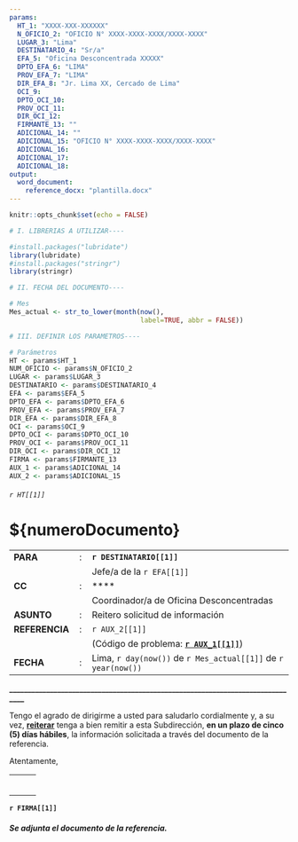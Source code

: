 ---
params:
  HT_1: "XXXX-XXX-XXXXXX"
  N_OFICIO_2: "OFICIO N° XXXX-XXXX-XXXX/XXXX-XXXX"
  LUGAR_3: "Lima"
  DESTINATARIO_4: "Sr/a"
  EFA_5: "Oficina Desconcentrada XXXXX"
  DPTO_EFA_6: "LIMA"
  PROV_EFA_7: "LIMA"
  DIR_EFA_8: "Jr. Lima XX, Cercado de Lima"
  OCI_9:
  DPTO_OCI_10: 
  PROV_OCI_11: 
  DIR_OCI_12: 
  FIRMANTE_13: ""
  ADICIONAL_14: ""
  ADICIONAL_15: "OFICIO N° XXXX-XXXX-XXXX/XXXX-XXXX"
  ADICIONAL_16:
  ADICIONAL_17:
  ADICIONAL_18:
output: 
  word_document:
    reference_docx: "plantilla.docx"
---

```{r setup, include=FALSE}

knitr::opts_chunk$set(echo = FALSE)

# I. LIBRERIAS A UTILIZAR----

#install.packages("lubridate")
library(lubridate)
#install.packages("stringr")
library(stringr)

# II. FECHA DEL DOCUMENTO----

# Mes
Mes_actual <- str_to_lower(month(now(), 
                                 label=TRUE, abbr = FALSE))

# III. DEFINIR LOS PARAMETROS----

# Parámetros
HT <- params$HT_1 
NUM_OFICIO <- params$N_OFICIO_2
LUGAR <- params$LUGAR_3
DESTINATARIO <- params$DESTINATARIO_4
EFA <- params$EFA_5 
DPTO_EFA <- params$DPTO_EFA_6
PROV_EFA <- params$PROV_EFA_7
DIR_EFA <- params$DIR_EFA_8
OCI <- params$OCI_9 
DPTO_OCI <- params$DPTO_OCI_10
PROV_OCI <- params$PROV_OCI_11
DIR_OCI <- params$DIR_OCI_12
FIRMA <- params$FIRMANTE_13
AUX_1 <- params$ADICIONAL_14
AUX_2 <- params$ADICIONAL_15


```

###### `r HT[[1]]`

# \${numeroDocumento}

|                |     |                                                                |
|----------------|:---:|----------------------------------------------------------------|
| **PARA**       |  :  | **`r DESTINATARIO[[1]]`**                                      |
|                |     | Jefe/a de la `r EFA[[1]]`                                      |
| **CC**         |  :  | ****                                   |
|                |     | Coordinador/a de Oficina Desconcentradas                       |
| **ASUNTO**     |  :  | Reitero solicitud de información                               |
| **REFERENCIA** |  :  | `r AUX_2[[1]]`                                                 |
|                |     | (Código de problema: [**`r AUX_1[[1]]`**]{.ul})                |
| **FECHA**      |  :  | Lima, `r day(now())` de `r Mes_actual[[1]]` de `r year(now())` |

**\_\_\_\_\_\_\_\_\_\_\_\_\_\_\_\_\_\_\_\_\_\_\_\_\_\_\_\_\_\_\_\_\_\_\_\_\_\_\_\_\_\_\_\_\_\_\_\_\_\_\_\_\_\_\_\_\_\_\_\_\_\_\_\_\_\_\_\_\_\_\_\_\_\_\_\_\_\_\_**

Tengo el agrado de dirigirme a usted para saludarlo cordialmente y, a su vez, [**reiterar**]{.ul} tenga a bien remitir a esta Subdirección, **en un plazo de cinco (5) días hábiles**, la información solicitada a través del documento de la referencia.

Atentamente,

|     |     |     |
|-----|-----|-----|
|     |     |     |
|     |     |     |
|     |     |     |
|     |     |     |
|     |     |     |
|     |     |     |

**`r FIRMA[[1]]`**

##### Se adjunta el documento de la referencia.
